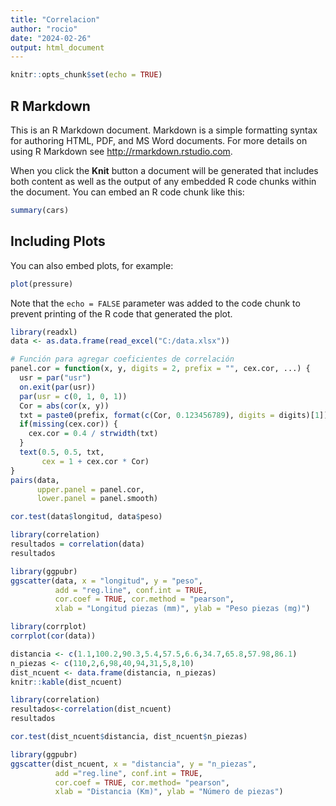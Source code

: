 ```yaml
---
title: "Correlacion"
author: "rocio"
date: "2024-02-26"
output: html_document
---
```


```r
knitr::opts_chunk$set(echo = TRUE)
```

## R Markdown

This is an R Markdown document. Markdown is a simple formatting syntax for authoring HTML, PDF, and MS Word documents. For more details on using R Markdown see <http://rmarkdown.rstudio.com>.

When you click the **Knit** button a document will be generated that includes both content as well as the output of any embedded R code chunks within the document. You can embed an R code chunk like this:

```r
summary(cars)
```

## Including Plots

You can also embed plots, for example:

```r
plot(pressure)
```

Note that the `echo = FALSE` parameter was added to the code chunk to prevent printing of the R code that generated the plot.
```r
library(readxl)
data <- as.data.frame(read_excel("C:/data.xlsx"))
```

```r
# Función para agregar coeficientes de correlación
panel.cor = function(x, y, digits = 2, prefix = "", cex.cor, ...) {
  usr = par("usr")
  on.exit(par(usr))
  par(usr = c(0, 1, 0, 1))
  Cor = abs(cor(x, y))
  txt = paste0(prefix, format(c(Cor, 0.123456789), digits = digits)[1])
  if(missing(cex.cor)) {
    cex.cor = 0.4 / strwidth(txt)
  }
  text(0.5, 0.5, txt,
       cex = 1 + cex.cor * Cor)
}
pairs(data,
      upper.panel = panel.cor,
      lower.panel = panel.smooth)
```




```r
cor.test(data$longitud, data$peso)
```

```r
library(correlation)
resultados = correlation(data)
resultados
```




```r
library(ggpubr)
ggscatter(data, x = "longitud", y = "peso",
          add = "reg.line", conf.int = TRUE,
          cor.coef = TRUE, cor.method = "pearson",
          xlab = "Longitud piezas (mm)", ylab = "Peso piezas (mg)")
```

```r
library(corrplot)
corrplot(cor(data))
```

```r
distancia <- c(1.1,100.2,90.3,5.4,57.5,6.6,34.7,65.8,57.98,86.1)
n_piezas <- c(110,2,6,98,40,94,31,5,8,10)
dist_ncuent <- data.frame(distancia, n_piezas)
knitr::kable(dist_ncuent)
```


```r
library(correlation)
resultados<-correlation(dist_ncuent)
resultados
```


```r
cor.test(dist_ncuent$distancia, dist_ncuent$n_piezas)
```
```r
library(ggpubr)
ggscatter(dist_ncuent, x = "distancia", y = "n_piezas",
          add ="reg.line", conf.int = TRUE,
          cor.coef = TRUE, cor.method= "pearson",
          xlab = "Distancia (Km)", ylab = "Número de piezas")
```
